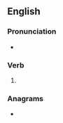 ==English==

===Pronunciation===
* {{IPA|/ˈfɹeɪtɪŋ/|lang=en}}

===Verb===
{{head|en|present participle}}

# {{present participle of|freight|lang=en|nocat=1}}

===Anagrams===
* {{l|en|refighting}}